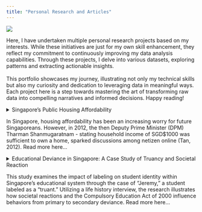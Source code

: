 ```yaml
---
title: "Personal Research and Articles"
---
```


![](docs/src/images/research.jpeg)

Here, I have undertaken multiple personal research projects based on my interests. While these initiatives are just for my own skill enhancement, they reflect my commitment to continuously improving my data analysis capabilities. Through these projects, I delve into various datasets, exploring patterns and extracting actionable insights. <br> <br> This portfolio showcases my journey, illustrating not only my technical skills but also my curiosity and dedication to leveraging data in meaningful ways. Each project here is a step towards mastering the art of transforming raw data into compelling narratives and informed decisions. Happy reading!

<details>

<summary> Singapore's Public Housing Affordability <br> <p style="text-align: justify;">

In Singapore, housing affordability has been an increasing worry for future Singaporeans. However, in 2012, the then Deputy Prime Minister (DPM) Tharman Shanmugaratnam - stating household income of SGD\$1000 was sufficient to own a home, sparked discussions among netizen online (Tan, 2012). Read more here...

</p>

</summary>

## Is Public Housing Affordable for Singaporeans?

<p style="text-align: right;"> Monday, 6 Nov 2023 </p>

![](src/images/HDB-flat-after-divorce.jpg){fig-align="left" width="1000"}

### Investigating Singapore's Resale Flat Prices from 1990 to 2022

<p style="text-align: justify;">

While Mr Tharman argued the housing grants could provide support for low-income household, many Singaporeans expressed concern about the long-term viability of such claims, especially in the face of the constant rising cost of living and property prices.

</p>

![](src/images/tharman.webp){width="800"}

<p style="text-align: justify;">

Now, this brings an important question to whether public housing in Singapore truly affordable for the average Singaporean in the future. This analysis will also explore the evolving housing market that may impact the affordability of homes for future generations of Singaporeans.

</p>

<p style="text-align: justify;">

The above concerns will uncover the complexities of the housing market, analyse potential long-term trend, also seek to understand that while variables such as estate, size or remaining lease play significant roles, this analysis aims to identity the most influential factors.

</p>

![](docs/images/dreamhome.png){fig-align="center" width="698"}

<p style="text-align: justify;">

According to Kumar (2022), the affordability of homes in Singapore is a multifaceted issue. The table above provides an outline of the housing prices in Singapore. Using this as a guide, it determines the average salary needed per spouse needed to comfortably afford monthly repayments.

</p>

<p style="text-align: justify;">

For instance, to afford a 3-room flat, which has a median price of \$360,000, both partners would have to at least earn SGD\$5,230. While it may seem manageable, this does not account for other living expenses, or other income fluctuation - couple may own a car, or have multiple kids.

</p>

<p style="text-align: justify;">

Imagine you and your sponse are looking to start a family. Now that we've a glimpse into the affordability of homes in Singapore, do you think you can comfortably own your own home when the time comes? Let's dive into real data and discuss this critical issue further.

</p>

![](src/images/flats.jpeg)

### Trend of HDB Resale Prices in Singapore

<p style="text-align: justify;">

To understand the trend of housing prices in Singapore, the analysis will use the available data sets from [this site](www.data.gov.sg). The publicly available data contains historical sales figures on yearly bases, and can be used to access market dynamics and predict future trend.

</p>

<p style="text-align: justify;">

Before moving on to the deeper analysis, let us understand how the overall prices have increased from 1990 to 2022. While the general increase in prices overtime aligns with economic growth, the rate of the surge from 1990 to 2022 is alarming.

</p>

<p style="text-align: justify;">

One may argue that the increment is a sign of prospering economy, on the other side, it also rings alarm bells in terms of overall affordability. Now let's examine the graph below:

</p>

```r

library(tidyverse)
library(tidyr)
library(ggplot2)
library(scales)
```

```r
data1999 <- read.csv("docs/src/data/ResaleFlatPrices1999.csv")
data2022 <- read.csv("docs/src/data/ResaleFlatPrices2022.csv")

average_prices_1999 <- data1999 %>%
  group_by(flat_type) %>%
  summarise("1990" = mean(resale_price))

average_prices_2022 <- data2022 %>%
  group_by(flat_type) %>%
  summarise("2022" = mean(resale_price))

combined_data <- merge(average_prices_1999, average_prices_2022, by = "flat_type")

long_data <- pivot_longer(combined_data, cols = -flat_type, names_to = "Year", values_to = "AveragePrice")


ggplot(long_data, aes(x = flat_type, y = AveragePrice, group = Year, color = Year)) +
  geom_line(linewidth = 1.5) +
  geom_point(size = 3) +
  geom_text(aes(label = sprintf("$%.2f", AveragePrice)), hjust = 1, vjust = -1, check_overlap = TRUE, size = 3) +
  scale_y_continuous(labels = label_comma()) + 
  labs(title = "Average Resale Price in 1990 and 2022 (Flat Type, SGD)",
       x = "Flat Type",
       y = "Average Resale Price",
       color = "Year") +
  theme_minimal()

```

<p style="text-align: justify;">

The graph above illustrates a significant steepening in the slopes of average resale prices in Singapore from 1990 to 2022 - indicating the exorbitant increase of prices across all flat types. The steeper slope in 2022 shows a more prominent price escalation as compared to 1990's. This is can be an indication increasing pressure on affordability and financial stretch for home ownership.

</p>

<p style="text-align: justify;">

Notice that on the graph, there is a worrying widening price gap between each successive flat type, with the difference in average prices from one flat type to the next becoming more distinct. For example, the price jump from a 3-room to a 4-room for both 1990 and 2022, may point towards a growing demand for a larger home. Larger home, bigger family right?

</p>

<p style="text-align: justify;">

With that, we can understand that the widening gap of prices could create a cost burden for upgraders seeking more specious accommodations for a bigger family. The growing gap in prices shows that planning for home ownership is extremely crucial to prevent any buyers' remorse.

</p>

### Comparing Average Resale Prices of Flat Types by Years

<p style="text-align: justify;">

Now let's look at the price increment individually for both years, compared with the same flat type. The graph presented shows a great difference for a 4-room flat between 1990 and 2022.

</p>

<p style="text-align: justify;">

The year 1990 with an average price of SGD\$81,525 and 2022 with an average price of SGD\$525,092, represented by green and orange respectively. In the graph below, feel free to explore and compare the prices of other flat types between 1990 and 2022!

</p>

<iframe height="450" width="100%" frameborder="no" src="https://mrzknrns.shinyapps.io/bargraph/">

</iframe>

<p style="text-align: justify;">

As mentioned, the rising trend of housing cost, as shown in the graph, indicates that potential owners may face financial barriers when seeking for housing options. Additionally, the graph suggests that the real estate market has become increasingly segmented. Unfortunately, with increasing demand and limited supply, property agents are taking advantage of eager potential home owners (Lam, 2020).

</p>

<p style="text-align: justify;">

For example, in 2019, a property agent was found guilty of unethical bidding practices in order to cash out a larger commission (Lim, 2019). To curb this, regulatory bodies must enforce strict rules and guidelines to ensure fair practices in this already very competitive and high-stakes market.

</p>

### The Distribution of Resale Flat Prices of Different Flat Types

<p style="text-align: justify;">

While a price increment can potentially indicate a critical issue with affordability, it is also important to access where the increase is still within the "safe" median range. However, in the box plot below, we can see how the presence of outliers underscores the significant and unprecedented price increase.

</p>

<p style="text-align: justify;">

Hint: Pay attention to how 3-room flats almost hitting \$1,000,000! On top of that, we can also visually compare the number of outliers in 1990 and 2022, denoted by the green and orange box respectively.

</p>

<iframe height="500" width="100%" frameborder="no" src="https://mrzknrns.shinyapps.io/boxplot/">

</iframe>

<p style="text-align: justify;">

Let's input all the flat type options, what do you see? With 3-Room, 4-Room, 5-Room and Executive selected, we can see a consistent pattern. The data reveals a distinct trend where "regular-sized" flats are slowly approaching the million-dollar mark in resale price in 2022.

</p>

<p style="text-align: justify;">

The upward trajectory is also an indication of the growth in the resale market, reflecting how people are willing to pay for their dream home. This inevitably affect those within a lower income bracket, preventing them to do the same.

</p>

![](src/images/darkhome.jpeg)

<p style="text-align: justify;">

Furthermore, across the other flat types, there is an increasing number of outliers beyond the upper whiskers of the box plots for 2022. While this can suggest a substantial market growth, it can also reflect the high number of exceptional cases where resale prices are charging a even higher premium, exceeding the median trends - which is already high.

</p>

<p style="text-align: justify;">

Now, that we have clearly seen the high prices Singaporean are willing to pay for their dream home, are there other factors that can be attributed to the price increase? Next, we will explore if the remaining lease left or the location of the flat affect the resale price.

</p>

### The Impact of Remaining Lease on Resale Prices

<p style="text-align: justify;">

To lower the cost burden for flat upgraders, some may consider purchasing a flat with a lower remaining lease. However, is there a correlation between the remaining lease and the cost of a resale flat in 1990 and 2022?

</p>

<p style="text-align: justify;">

As we look and examine into the numbers, it becomes clear that patterns have shifted from 1990 to 2022. Here, we will be comparing the data from these two distinct years. Now let's look at the scatterplot below. Pay attention to the red line, what does it tell you?

</p>

<iframe height="500" width="100%" frameborder="no" src="https://mrzknrns.shinyapps.io/scatterplot/">

</iframe>

<p style="text-align: justify;">

In 1990, the line suggested a clear trend: where a longer remaining lease often correlated with a higher resale price. The regression line showed a noticeable upward slope; decently steep actually. This would indicate that the longer the remaining lease, the higher the resale price of the flat, which makes sense at the time where buyers could reside in the flat without facing any lease expiration issue in the future.

</p>

<p style="text-align: justify;">

However, as we move to 2022, while there is still a correlation, we can observe that it is not as steep. This suggests that the remaining lease period is not as strong an indicator as it was in 1990. Also, the data points are more spread out , indicating a high variance in resale prices. We can now infer that other factors such as location, types or houses, or amenities have grown in importance of lease length when determining the value of the resale flat.

</p>

<p style="text-align: justify;">

![](src/images/buy.jpeg)

Put yourself in the shoes of the buyer, would you get a house with longer remaining lease, but with everything else an hour away or a shorter remaining lease with everything else a stone's throw away?

</p>

<p style="text-align: justify;">

The answer is not merely a matter of counting the years on a lease. So far, none of the HDB flats have seen their lease expired. So no one knows what really happens after that. Buying your own home is also about weighing the value or time and quality of your daily life. After all, what is a good extended lease if it comes at an expense of your convenience and time? Now, we will look into another important factor: The Estate

</p>

### The Influence of Estate on Resale Prices

![](src/images/bukitpunggol.png)

<p style="text-align: justify;">

We can agree that price is an important consideration for purchasing a home. Have you figured out where to live? Do you want to live close to your parents in the same estate? Or do you have a preferred school you would like to send your future children too? Now, we will examine if the estate affects the price of the resale flat. We will also determine which estate tends to be more costly or cheaper to settle down.

</p>

<iframe height="450" width="100%" frameborder="no" src="https://mrzknrns.shinyapps.io/violin/">

</iframe>

<p style="text-align: justify;">

Now, let's explore the violin plot on the interactive dashboard. For visualisation, we will use Bukit Timah and Punggol. According to 99.co (n.d), [Bukit Timah](https://www.99.co/singapore/neighbourhoods/bukit-timah) is known for it access to many well sought after educational institutes such as Hwa Chong Institutions, National Junior College and Raffles Girls' Primary School, making it one of the most popular estate.

</p>

<p style="text-align: justify;">

[Punggol](https://www.99.co/singapore/neighbourhoods/punggol), on the other hand, is a relatively new estate. It is slowly becoming popular with younger couples due to its modern amenities and promising development plans. The town is being developed with a vision to be eco-friendly, sustainable while providing trendy lifestyle hubs that cater to all age groups.

</p>

<p style="text-align: justify;">

That being said, let's analyse the violin plot. We can observe the wider distribution of resale prices, with a more pronounced upper tail. This would indicate there are a larger variety of flats, but also a substantial market for high-end luxury flats.

</p>

<p style="text-align: justify;">

On the flip side, Punggol has a narrower but dense concentration of price, indicating a more concrete (or less variation) in resale prices. Now, let's interact with the plot, select your dream estates and explore the price variations! Oh and just in case, I'll put the MRT Map here for reference!

</p>

![](src/images/mrt.avif)

<p style="text-align: justify;">

Now, if we were to deduce on which is the best place to settle down based on what we have gathered, the decision really depends on what you value the most. For instance, if you value tranquility and a sea view, Punggol would be great.

</p>

<p style="text-align: justify;">

However, if you would like be in close proximity of prestigious schools, *(all schools are good schools - but let's not get into that for now)* then Bukit Timah might be the best choice for you! The visualisation does not only tell us about the prices, but also a reflection of lifestyle, and the long-term family vision for you and your spouse!

</p>

### Conclusion: Why such analysis is important?

<p style="text-align: justify;">

Year-on-year, the prices of resale HDB flats have seen a continuous rise, reflecting in a growing demand of housing solutions in Singapore. However, this brings concerns to many Singaporeans, especially younger couples intending to start a family, as they struggle with affordability and availability issues.

</p>

<p style="text-align: justify;">

According to recent reports, analysts indicated that prices of resale flats are expected to rise moderately for the remainder of 2023 (CNA, 2023). While cooling measures have taken place to control the prices, the growth in the third quarter of 2023 was due to price resistance setting in amid inflationary and affordability concerns.

</p>

<p style="text-align: justify;">

You might be thinking - " Aren't there build-to-order (BTO) flats that are way priced way lower with other grants for purchase?" - and you know what, you are absolutely right! But are you willing to ballot with tens and thousands of couples, wait 5-6 years, and then face the possibility of being turned down? Certainly, the choice to ballot for a BTO flat, despite its lower cost and readily available grants, requires risk-taking and uncertainties.

</p>

<p style="text-align: justify;">

Therefore, this analysis could provide a thoughtful evaluation of the need for immediate housing against the potential delays and challenges of the BTO process. For now, all we can do is leverage on the available grants and ensure that we spend on what we can afford.

</p>

```r

```

<p>

```r

```

</details>

<details>

<summary> Educational Deviance in Singapore: A Case Study of Truancy and Societal Reaction <br> <p style="text-align: justify;">

This study examines the impact of labeling on student identity within Singapore's educational system through the case of "Jeremy," a student labeled as a "truant." Utilizing a life history interview, the research illustrates how societal reactions and the Compulsory Education Act of 2000 influence behaviors from primary to secondary deviance. Read more here...

</p>

</summary>

## Who Determines Deviant Behaviour?

<p style="text-align: right;"> Friday, 10 May 2024 </p>

![](docs/src/images/school.avif)

<p style="text-align: right;"> Photo Source: CNA </p>

The findings emphasize the detrimental effects of punitive measures and highlight the need for supportive reintegration strategies. This case underscores the broader implications for educational policy and practices in managing deviance constructively.

### Background

<p> In the heart of Singapore's rigorous educational landscape, shaped by the Compulsory Education Act of 2000, every child is promised a solid 10-year foundational education. But beneath these statistics lies the personal struggle of students like Jeremy, whose life challenges disrupt the ideal path set before them.

### The Story of Jeremy

![](docs/src/images/study.png)

<p> "School was my second home until it wasn't," Jeremy recalls, his journey from a model student to a labeled 'truant' marked by circumstances beyond his control. When his father fell ill, the burden of financial support fell on his shoulders, forcing him to balance part-time jobs with his studies. This new responsibility led to tardiness and eventually, absences, which didn't go unnoticed. "I wasn't just late; I was struggling to keep my life together," Jeremy shares.</p>

### The Spiral of Deviance

<p> Jeremy's initial minor infractions soon snowballed into more significant absences. "Each late coming wasn't just about not making it on time; it was about not making it at all," Jeremy explains. The school's response was punitive---detentions that isolated him from his peers and classes, embedding him deeper into the role of a truant. "You're marked, and that marking changes how everyone sees you," he reflects.</p>

### Labeling and Its Impacts

<p> The transformation in how Jeremy was perceived and treated is a classic example of labeling theory in action. "Once labeled, you're playing a part scripted for you by those labels," Jeremy says. This script was reinforced continually by the detentions and the reactions of his teachers and peers. "When you hear 'Wah, bro finally showed up?' enough times, you start to wonder if trying is worth it," he admits.

### Breaking Free

<p> The turning point came with the passing of his father. This profound loss forced Jeremy to reassess his life's direction. "It made me realize the shortness of life and the long-term consequences of my choices," he states. Motivated by his father's memory and the need to support his family, Jeremy began to shed his truant identity. "I was more than my circumstances," he asserts.</p>

### Insights from Educators

<p> Educators like Mrs. Tan, Jeremy's guidance counselor, emphasize the importance of understanding each student's context. "We need to look beyond the behavior to the person behind it. Only then can we truly help," she notes. Mrs. Tan advocates for a system that prioritizes supportive measures over punitive ones, suggesting, "Reintegration, not isolation, is key to turning lives around."</p>

### Conclusion

<p> Jeremy's narrative is a reminder of the complexity of deviance within Singapore's educational system. His experiences underscore the critical need for educational policies that foster understanding and provide genuine support. As Jeremy continues his journey, now a student at a university in Singapore, his story offers hope and a call to action for all involved in shaping young lives. "Change starts when we choose to see the person, not just the problem," Jeremy concludes.</p>

</details>
